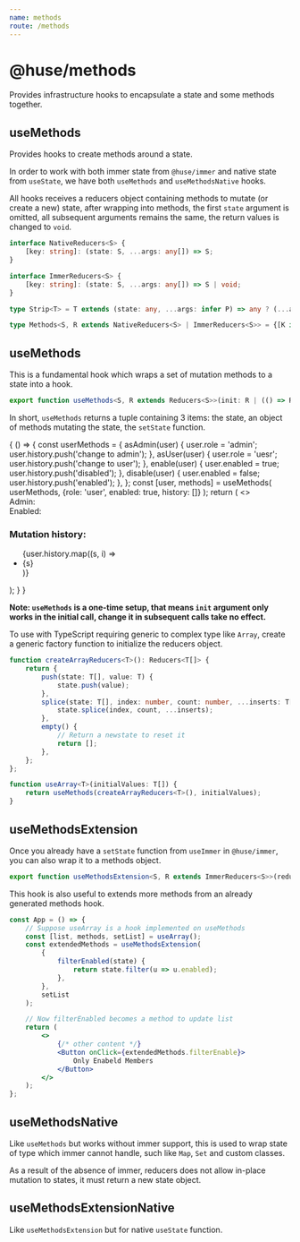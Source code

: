 ```yaml
---
name: methods
route: /methods
---
```



# @huse/methods

Provides infrastructure hooks to encapsulate a state and some methods together.

## useMethods

Provides hooks to create methods around a state.

In order to work with both immer state from `@huse/immer` and native state from `useState`, we have both `useMethods` and `useMethodsNative` hooks.

All hooks receives a reducers object containing methods to mutate (or create a new) state, after wrapping into methods,
the first `state` argument is omitted, all subsequent arguments remains the same, the return values is changed to `void`.

```typescript
interface NativeReducers<S> {
    [key: string]: (state: S, ...args: any[]) => S;
}

interface ImmerReducers<S> {
    [key: string]: (state: S, ...args: any[]) => S | void;
}

type Strip<T> = T extends (state: any, ...args: infer P) => any ? (...args: P) => void : never;

type Methods<S, R extends NativeReducers<S> | ImmerReducers<S>> = {[K in keyof R]: Strip<R[K]>};
```

## useMethods

This is a fundamental hook which wraps a set of mutation methods to a state into a hook.

```typescript
export function useMethods<S, R extends Reducers<S>>(init: R | (() => R), initialState: S | (() => S)): [S, Methods<S, R>, SetImmerState<S>]
```

In short, `useMethods` returns a tuple containing 3 items: the state, an object of methods mutating the state, the `setState` function.

<Playground>
    {
        () => {
            const userMethods = {
                asAdmin(user) {
                    user.role = 'admin';
                    user.history.push('change to admin');
                },
                asUser(user) {
                    user.role = 'uesr';
                    user.history.push('change to user');
                },
                enable(user) {
                    user.enabled = true;
                    user.history.push('disabled');
                },
                disable(user) {
                    user.enabled = false;
                    user.history.push('enabled');
                },
            };
            const [user, methods] = useMethods(
                userMethods,
                {role: 'user', enabled: true, history: []}
            );
            return (
                <>
                    <div>
                        Admin: <Switch checked={user.role === 'admin'} onChange={user.role === 'admin' ? methods.asUser : methods.asAdmin} />
                    </div>
                    <div>
                        Enabled: <Switch checked={user.enabled} onChange={user.enabled ? methods.disable : methods.enable} />
                    </div>
                    <h3>Mutation history:</h3>
                    <ul>
                        {user.history.map((s, i) => <li key={i}>{s}</li>)}
                    </ul>
                </>
            );
        }
    }
</Playground>

**Note: `useMethods` is a one-time setup, that means `init` argument only works in the initial call,
change it in subsequent calls take no effect.**

To use with TypeScript requiring generic to complex type like `Array`, create a generic factory function to initialize the reducers object.

```typescript
function createArrayReducers<T>(): Reducers<T[]> {
    return {
        push(state: T[], value: T) {
            state.push(value);
        },
        splice(state: T[], index: number, count: number, ...inserts: T[]) {
            state.splice(index, count, ...inserts);
        },
        empty() {
            // Return a newstate to reset it
            return [];
        },
    };
};

function useArray<T>(initialValues: T[]) {
    return useMethods(createArrayReducers<T>(), initialValues);
}
```

## useMethodsExtension

Once you already have a `setState` function from `useImmer` in `@huse/immer`, you can also wrap it to a methods object.

```typescript
export function useMethodsExtension<S, R extends ImmerReducers<S>>(reducers: R, setState: SetImmerState<S>): Methods<S, R>
```

This hook is also useful to extends more methods from an already generated methods hook.

```jsx
const App = () => {
    // Suppose useArray is a hook implemented on useMethods
    const [list, methods, setList] = useArray();
    const extendedMethods = useMethodsExtension(
        {
            filterEnabled(state) {
                return state.filter(u => u.enabled);
            },
        },
        setList
    );

    // Now filterEnabled becomes a method to update list
    return (
        <>
            {/* other content */}
            <Button onClick={extendedMethods.filterEnable}>
                Only Enabeld Members
            </Button>
        </>
    );
};
```

## useMethodsNative

Like `useMethods` but works without immer support, this is used to wrap state of type which immer cannot handle, such like `Map`, `Set` and custom classes.

As a result of the absence of immer, reducers does not allow in-place mutation to states, it must return a new state object.

## useMethodsExtensionNative

Like `useMethodsExtension` but for native `useState` function.
